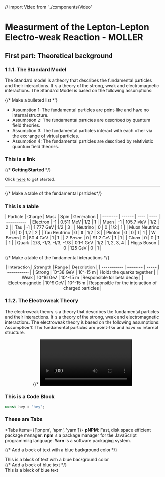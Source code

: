 // import Video from '../components/Video'

# Measurment of the Lepton-Lepton Electro-weak Reaction - MOLLER 

## First part: Theoretical background

### 1.1.1. The Standard Model
The Standard model is a theory that describes the fundamental particles and their interactions. It is a theory of the strong, weak and electromagnetic interactions. The Standard Model is based on the following assumptions:

{/* Make a bulleted list */}
* Assumption 1: The fundamental particles are point-like and have no internal structure.
* Assumption 2: The fundamental particles are described by quantum field theories.
* Assumption 3: The fundamental particles interact with each other via the exchange of virtual particles.
* Assumption 4: The fundamental particles are described by relativistic quantum field theories.

### This is a link
{/* <Link href="/docs/next/getting-started">**Getting Started**</Link> */}

Click [here](/docs/next/getting-started) to get started.

---

{/* Make a table of the fundamental particles*/}
### This is a table
<div align = "center">
| Particle | Charge | Mass | Spin | Generation |
| -------- | ------ | ---- | ---- | ---------- |
| Electron | -1 | 0.511 MeV | 1/2 | 1 |
| Muon | -1 | 105.7 MeV | 1/2 | 2 |
| Tau | -1 | 1.777 GeV | 1/2 | 3 |
| Neutrino | 0 | 0 | 1/2 | 1 |
| Muon Neutrino | 0 | 0 | 1/2 | 2 |
| Tau Neutrino | 0 | 0 | 1/2 | 3 |
| Photon | 0 | 0 | 1 | 1 |
| W Boson | 0 | 80.4 GeV | 1 | 1 |
| Z Boson | 0 | 91.2 GeV | 1 | 1 |
| Gluon | 0 | 0 | 1 | 1 |
| Quark | 2/3, -1/3, -1/3, -1/3 | 0.1-1 GeV | 1/2 | 1, 2, 3, 4 |
| Higgs Boson | 0 | 125 GeV | 0 | 1 |
</div>

{/* Make a table of the fundamental interactions */}
<div align = "center">
| Interaction | Strength | Range | Description |
| ----------- | -------- | ----- | ----------- |
| Strong | 10^38 GeV | 10^-15 m | Holds the quarks together |
| Weak | 10^16 GeV | 10^-15 m | Responsible for beta decay |
| Electromagnetic | 10^9 GeV | 10^-15 m | Responsible for the interaction of charged particles |
</div>



### 1.1.2. The Electroweak Theory
The electroweak theory is a theory that describes the fundamental particles and their interactions. It is a theory of the strong, weak and electromagnetic interactions. The electroweak theory is based on the following assumptions:
Assumption 1: The fundamental particles are point-like and have no internal structure.<br />

<div align = "center">
  {/* <Video video={{src: '/videos/lights_go.mp4', title: 'This is a Video'}}/> */}
</div>

### This is a Code Block
```js filename="What haha" {3} copy
const hey = "hey";
```
 ### These are Tabs
<Tabs items={['pnpm', 'npm', 'yarn']}>
  <Tab>
    **pNPM**: Fast, disk space efficient package manager.
  </Tab>
  <Tab>
    **npm** is a package manager for the JavaScript programming language.
  </Tab>
  <Tab>
    **Yarn** is a software packaging system.
  </Tab>
</Tabs>

{/* Add a block of text with a blue background color */}
<div style={{backgroundColor: 'blue', color: 'white', padding: '1rem'}}>
  This is a block of text with a blue background color
</div>
{/* Add a block of blue text */}
<div style={{color: 'blue'}}>
  This is a block of blue text
</div>